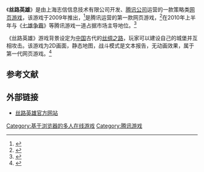 {{Infobox VG
|title = 丝路英雄|image = 
|developer = 上海志信信息技术有限公司
|publisher = [[腾讯公司|腾讯公司]]
|designer =
|engine =
|released = 2009年
| genre = [[网页游戏|网页]]
|modes = [[多人游戏|多人游戏]]
|platforms = [[网页浏览器|网页浏览器]]
|onlinegame = 1
}}
《'''丝路英雄'''》是由上海志信信息技术有限公司开发、[[腾讯公司|腾讯公司]]运营的一款策略类[[网页游戏|网页游戏]]，该游戏于2009年推出，<ref>{{cite web|url=http://www.gmw.cn/cg/2012-09/24/content_5183010.htm|title=网络游戏市场增速放缓 页游新贵势力崛起|publisher=[[光明网_(中国)|光明网]]|date=2012年9月24日|accessdate=2012年12月28日|archive-date=2012年12月15日|archive-url=https://web.archive.org/web/20121215071258/http://www.gmw.cn/cg///2012-09/24/content_5183010.htm|dead-url=no}}</ref>是腾讯运营的第一款网页游戏，<ref>{{Cite web|url=http://games.enet.com.cn/article/A1120090408217.html|title=腾讯首款网页游戏《丝路英雄》今日辉煌公测|accessdate=2009-11-15|work=|publisher=|date=2009-04-08|archive-url=https://web.archive.org/web/20090921090602/http://games.enet.com.cn/article/A1120090408217.html|archive-date=2009-09-21|dead-url=yes}}</ref>在2010年上半年与《[[七雄争霸|七雄争霸]]》等腾讯游戏一道占据市场主导地位。<ref>{{cite web|url=http://news.xinhuanet.com/games/2010-10/19/c_12674835.htm|title=网页游戏市场规模有望突破30亿|publisher=[[新华网|新华网]]|date=2010年10月19日|accessdate=2012年12月28日|archive-date=2010年11月9日|archive-url=https://web.archive.org/web/20101109140658/http://news.xinhuanet.com/games/2010-10/19/c_12674835.htm|dead-url=no}}</ref>

《丝路英雄》游戏背景设定为[[中国|中国]]古代的[[丝绸之路|丝绸之路]]，玩家可以建设自己的城堡并互相攻击。该游戏为2D画面，静态地图，战斗模式是文本报告，无动画效果，属于第一代网页游戏。<ref>{{cite web|url=http://games.sina.com.cn/w/n/2010-05-13/1610399139.shtml|title=当今白领必玩的十大网页游戏盘点|publisher=[[新浪|新浪]]|date=2010年5月13日|accessdate=2012年12月28日|archive-date=2016年3月4日|archive-url=https://web.archive.org/web/20160304202851/http://games.sina.com.cn/w/n/2010-05-13/1610399139.shtml|dead-url=no}}</ref>

==参考文献==
{{Reflist}}

==外部链接==
*[http://sl.qq.com/ 丝路英雄官方网站]{{Wayback|url=http://sl.qq.com/ |date=20200516112758 }}

{{腾讯游戏}}

[[Category:基于浏览器的多人在线游戏|Category:基于浏览器的多人在线游戏]]
[[Category:腾讯游戏|Category:腾讯游戏]]